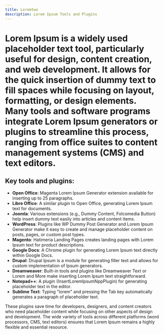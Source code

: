 ```yaml
---
title: Loremtwo
description: Lorem Ipsum Tools and Plugins 
---
```



#
# Lorem Ipsum is a widely used placeholder text tool, particularly useful for design, content creation, and web development. It allows for the quick insertion of dummy text to fill spaces while focusing on layout, formatting, or design elements. Many tools and software programs integrate Lorem Ipsum generators or plugins to streamline this process, ranging from office suites to content management systems (CMS) and text editors.


## Key tools and plugins:

- **Open Office**: Magenta Lorem Ipsum Generator extension available for inserting up to 25 paragraphs.
- **Libre Office**: A similar plugin to Open Office, generating Lorem Ipsum text for documents.
- **Joomla**: Various extensions (e.g., Dummy Content, Folcomedia Button) help insert dummy text easily into articles and content items.
- **WordPress**: Plugins like WP Dummy Post Generator and Lorem Ipsum Generator make it easy to create and manage placeholder content on posts, pages, or custom post types.
- **Magento**: Hatimeria Landing Pages creates landing pages with Lorem Ipsum text for product descriptions.
- **Google Docs**: A Chrome plugin for generating Lorem Ipsum text directly within Google Docs.
- **Drupal**: Drupal Ipsum is a module for generating filler text and allows for custom implementation of Ipsum generators.
- **Dreamweaver**: Built-in tools and plugins like Dreamweaver Text or Lorem and More make inserting Lorem Ipsum text straightforward.
- **Notepad++**: A plugin (InsertLoremIpsumNppPlugin) for generating placeholder text in the editor.
- **Sublime Text**: Typing "lorem" and pressing the Tab key automatically generates a paragraph of placeholder text.

These plugins save time for developers, designers, and content creators who need placeholder content while focusing on other aspects of design and development. The wide variety of tools across different platforms (word processors, CMS, text editors) ensures that Lorem Ipsum remains a highly flexible and essential resource.